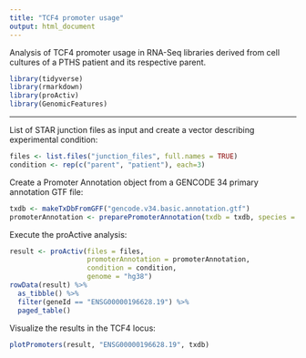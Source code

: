 ```yaml
---
title: "TCF4 promoter usage"
output: html_document
---
```


Analysis of TCF4 promoter usage in RNA-Seq libraries derived from cell cultures of a PTHS patient and its respective parent.

```r
library(tidyverse)
library(rmarkdown)
library(proActiv)
library(GenomicFeatures)
```

---

List of STAR junction files as input and create a vector describing experimental condition:

```r
files <- list.files("junction_files", full.names = TRUE)
condition <- rep(c("parent", "patient"), each=3)
```

Create a Promoter Annotation object from a GENCODE 34 primary annotation GTF file:

```r
txdb <- makeTxDbFromGFF("gencode.v34.basic.annotation.gtf")
promoterAnnotation <- preparePromoterAnnotation(txdb = txdb, species = "Homo_sapiens")
```


Execute the proActive analysis:

```r
result <- proActiv(files = files,
                   promoterAnnotation = promoterAnnotation,
                   condition = condition,
                   genome = "hg38")
rowData(result) %>%
  as_tibble() %>%
  filter(geneId == "ENSG00000196628.19") %>%
  paged_table()
```

Visualize the results in the TCF4 locus:

```r
plotPromoters(result, "ENSG00000196628.19", txdb)
```
